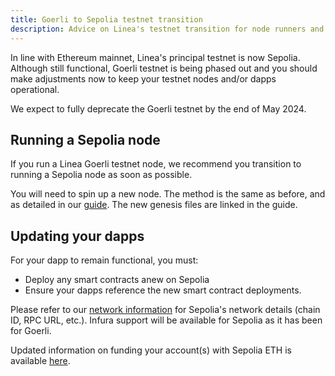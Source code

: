 ```yaml
---
title: Goerli to Sepolia testnet transition
description: Advice on Linea's testnet transition for node runners and developers
---
```


In line with Ethereum mainnet, Linea's principal testnet is now Sepolia. Although still functional, Goerli testnet is being phased out and you should make adjustments now to keep your testnet nodes and/or dapps operational.

We expect to fully deprecate the Goerli testnet by the end of May 2024.

## Running a Sepolia node

If you run a Linea Goerli testnet node, we recommend you transition to running a Sepolia node as soon as possible.

You will need to spin up a new node. The method is the same as before, and as detailed in our [guide](/build-on-linea/run-a-node). The new genesis files are linked in the guide.

## Updating your dapps

For your dapp to remain functional, you must:

- Deploy any smart contracts anew on Sepolia
- Ensure your dapps reference the new smart contract deployments.

Please refer to our [network information](/use-mainnet/info-contracts) for Sepolia's network details (chain ID, RPC URL, etc.). Infura support will be available for Sepolia as it has been for Goerli.

Updated information on funding your account(s) with Sepolia ETH is available [here](/use-mainnet/fund).